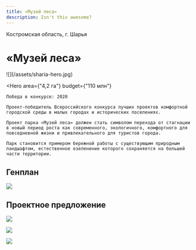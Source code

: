 ```yaml
---
title: «Музей леса»
description: Isn't this awesome?
---
```


<AffinumLogo />

Костромская область, г. Шарья

# «Музей леса»

<Wide>
    ![](/assets/sharia-hero.jpg)
</Wide>

<Hero
    area={"4,2 га"}
    budget={"110 млн"}
>
    Победа в конкурсе: 2020

    Проект-победитель Всероссийского конкурса лучших проектов комфортной городской среды в малых городах и исторических поселениях.

    Проект парка «Музей леса» должен стать символом перехода от стагнации в новый период роста как современного, экологичного, комфортного для повседневной жизни и привлекательного для туристов города.

    Парк становится примером бережной работы с существующим природным ландшафтом, естественное озеленение которого сохраняется на большей части территории.
</Hero>

## Генплан

![](/assets/sharia-00.jpg)

## Проектное предложение

![](/assets/sharia-01.jpg)

![](/assets/sharia-02.jpg)

![](/assets/sharia-03.jpg)

